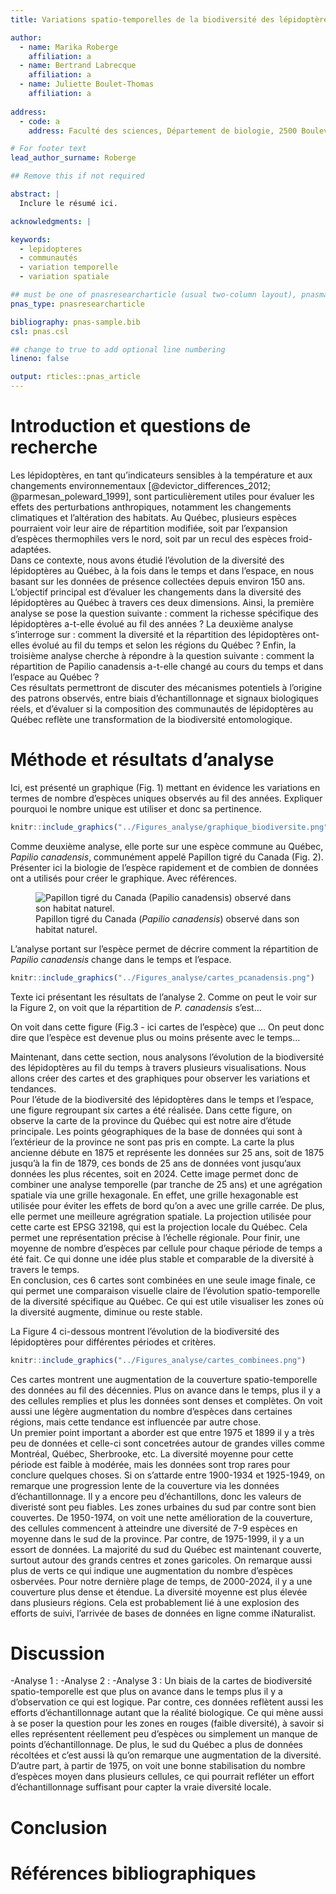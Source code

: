 ```yaml
---
title: Variations spatio-temporelles de la biodiversité des lépidoptères au Québec

author: 
  - name: Marika Roberge
    affiliation: a
  - name: Bertrand Labrecque
    affiliation: a
  - name: Juliette Boulet-Thomas
    affiliation: a
    
address: 
  - code: a
    address: Faculté des sciences, Département de biologie, 2500 Boulevard de l'Université, Sherbrooke, Québec, J1K 2R1

# For footer text
lead_author_surname: Roberge

## Remove this if not required

abstract: |
  Inclure le résumé ici.

acknowledgments: | 

keywords: 
  - lepidopteres
  - communautés
  - variation temporelle
  - variation spatiale

## must be one of pnasresearcharticle (usual two-column layout), pnasmathematics (one column layout), or pnasinvited (invited submissions only)
pnas_type: pnasresearcharticle

bibliography: pnas-sample.bib
csl: pnas.csl

## change to true to add optional line numbering
lineno: false

output: rticles::pnas_article
---
```


# Introduction et questions de recherche

Les lépidoptères, en tant qu’indicateurs sensibles à la température et aux changements environnementaux [@devictor_differences_2012; @parmesan_poleward_1999], sont particulièrement utiles pour évaluer les effets des perturbations anthropiques, notamment les changements climatiques et l’altération des habitats. Au Québec, plusieurs espèces pourraient voir leur aire de répartition modifiée, soit par l’expansion d’espèces thermophiles vers le nord, soit par un recul des espèces froid-adaptées.  
Dans ce contexte, nous avons étudié l’évolution de la diversité des lépidoptères au Québec, à la fois dans le temps et dans l’espace, en nous basant sur les données de présence collectées depuis environ 150 ans. L’objectif principal est d’évaluer les changements dans la diversité des lépidoptères au Québec à travers ces deux dimensions. Ainsi, la première analyse se pose la question suivante : comment la richesse spécifique des lépidoptères a-t-elle évolué au fil des années ? La deuxième analyse s'interroge sur : comment la diversité et la répartition des lépidoptères ont-elles évolué au fil du temps et selon les régions du Québec ? Enfin, la troisième analyse cherche à répondre à la question suivante : comment la répartition de Papilio canadensis a-t-elle changé au cours du temps et dans l’espace au Québec ?  
Ces résultats permettront de discuter des mécanismes potentiels à l’origine des patrons observés, entre biais d’échantillonnage et signaux biologiques réels, et d’évaluer si la composition des communautés de lépidoptères au Québec reflète une transformation de la biodiversité entomologique.


# Méthode et résultats d'analyse
Ici, est présenté un graphique (Fig. 1) mettant en évidence les variations en termes de nombre d'espèces uniques observés au fil des années. Expliquer pourquoi le nombre unique est utiliser et donc sa pertinence.


```r
knitr::include_graphics("../Figures_analyse/graphique_biodiversite.png")
```

Comme deuxième analyse, elle porte sur une espèce commune au Québec, *Papilio canadensis*, communément appelé Papillon tigré du Canada (Fig. 2). Présenter ici la biologie de l'espèce rapidement et de combien de données ont a utilisés pour créer le graphique. Avec références.

![Papillon tigré du Canada (*Papilio canadensis*) observé dans son habitat naturel.](Papilio_canadensis.png)

L'analyse portant sur l'espèce permet de décrire comment la répartition de *Papilio canadensis* change dans le temps et l'espace.

```r
knitr::include_graphics("../Figures_analyse/cartes_pcanadensis.png") 
```

Texte ici présentant les résultats de l'analyse 2. Comme on peut le voir sur la Figure 2, on voit que la répartition de *P. canadensis* s'est...

On voit dans cette figure (Fig.3 - ici cartes de l'espèce) que ... On peut donc dire que l'espèce est devenue plus ou moins présente avec le temps...

Maintenant, dans cette section, nous analysons l'évolution de la biodiversité des lépidoptères au fil du temps à travers plusieurs visualisations. Nous allons créer des cartes et des graphiques pour observer les variations et tendances.  
Pour l'étude de la biodiversité des lépidoptères dans le temps et l'espace, une figure regroupant six cartes a été réalisée. Dans cette figure, on observe la carte de la province du Québec qui est notre aire d'étude principale. Les points géographiques de la base de données qui sont à l'extérieur de la province ne sont pas pris en compte. La carte la plus ancienne débute en 1875 et représente les données sur 25 ans, soit de 1875 jusqu'à la fin de 1879, ces bonds de 25 ans de données vont jusqu'aux données les plus récentes, soit en 2024. Cette image permet donc de combiner une analyse temporelle (par tranche de 25 ans) et une agrégation spatiale via une grille hexagonale. En effet, une grille hexagonable est utilisée pour éviter les effets de bord qu'on a avec une grille carrée. De plus, elle permet une meilleure agrégration spatiale. La projection utilisée pour cette carte est EPSG 32198, qui est la projection locale du Québec. Cela permet une représentation précise à l'échelle régionale. Pour finir, une moyenne de nombre d'espèces par cellule pour chaque période de temps a été fait. Ce qui donne une idée plus stable et comparable de la diversité à travers le temps.  
En conclusion, ces 6 cartes sont combinées en une seule image finale, ce qui permet une comparaison visuelle claire de l’évolution spatio-temporelle de la diversité spécifique au Québec. Ce qui est utile visualiser les zones où la diversité augmente, diminue ou reste stable. 

La Figure 4 ci-dessous montrent l'évolution de la biodiversité des lépidoptères pour différentes périodes et critères. 

```r
knitr::include_graphics("../Figures_analyse/cartes_combinees.png") 
```


Ces cartes montrent une augmentation de la couverture spatio-temporelle des données au fil des décennies. Plus on avance dans le temps, plus il y a des cellules remplies et plus les données sont denses et complètes. On voit aussi une légère augmentation du nombre d'espèces dans certaines régions, mais cette tendance est influencée par autre chose.  
Un premier point important a aborder est que entre 1975 et 1899 il y a très peu de données et celle-ci sont concetrées autour de grandes villes comme Montréal, Québec, Sherbrooke, etc. La diversité moyenne pour cette période est faible à modérée, mais les données sont trop rares pour conclure quelques choses.  Si on s'attarde entre 1900-1934 et 1925-1949, on remarque une progression lente de la couverture via les données d'échantillonnage. Il y a encore peu d'échantillons, donc les valeurs de diveristé sont peu fiables. Les zones urbaines du sud par contre sont bien couvertes. De 1950-1974, on voit une nette amélioration de la couverture, des cellules commencent à atteindre une diversité de 7-9 espèces en moyenne dans le sud de la province. Par contre, de 1975-1999, il y a un essort de données. La majorité du sud du Québec est maintenant couverte, surtout autour des grands centres et zones garicoles. On remarque aussi plus de verts ce qui indique une augmentation du nombre d'espèces osbervées. Pour notre dernière plage de temps, de 2000-2024, il y a une couverture plus dense et étendue. La diversité moyenne est plus élevée dans plusieurs régions. Cela est probablement lié à une explosion des efforts de suivi, l'arrivée de bases de données en ligne comme iNaturalist.


# Discussion

-Analyse 1 :
-Analyse 2 :
-Analyse 3 : Un biais de la cartes de biodiversité spatio-temporelle est que plus on avance dans le temps plus il y a d'observation ce qui est logique. Par contre, ces données reflètent aussi les efforts d'échantillonnage autant que la réalité biologique. Ce qui mène aussi à se poser la question pour les zones en rouges (faible diversité), à savoir si elles représentent réellement peu d'espèces ou simplement un manque de points d'échantillonnage. De plus, le sud du Québec a plus de données récoltées et c'est aussi là qu'on remarque une augmentation de la diversité. D'autre part, à partir de 1975, on voit une bonne stabilisation du nombre d'espèces moyen dans plusieurs cellules, ce qui pourrait refléter un effort d'échantillonnage suffisant pour capter la vraie diversité locale.


# Conclusion



# Références bibliographiques

<!-- Leave these lines as they are at the end of your .Rmd file to ensure placement of methods & acknowledgements sections before the references-->
\showmatmethods
\pnasbreak
